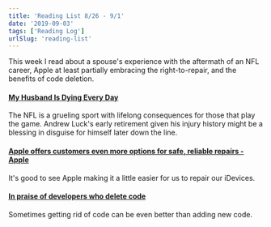 ```yaml
---
title: 'Reading List 8/26 - 9/1'
date: '2019-09-03'
tags: ['Reading Log']
urlSlug: 'reading-list'
---
```


This week I read about a spouse's experience with the aftermath of an NFL career, Apple at least partially embracing the right-to-repair, and the benefits of code deletion.

#### [My Husband Is Dying Every Day](https://deadspin.com/my-husband-is-dying-every-day-1837411982)

The NFL is a grueling sport with lifelong consequences for those that play the game. Andrew Luck's early retirement given his injury history might be a blessing in disguise for himself later down the line.

#### [Apple offers customers even more options for safe, reliable repairs - Apple](https://www.apple.com/newsroom/2019/08/apple-offers-customers-even-more-options-for-safe-reliable-repairs/)

It's good to see Apple making it a little easier for us to repair our iDevices.

#### [In praise of developers who delete code](https://www.techrepublic.com/article/in-praise-of-developers-who-delete-code/)

Sometimes getting rid of code can be even better than adding new code.
